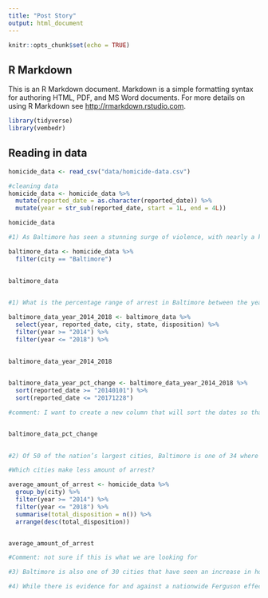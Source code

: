```yaml
---
title: "Post Story"
output: html_document
---
```


```r
knitr::opts_chunk$set(echo = TRUE)
```

## R Markdown

This is an R Markdown document. Markdown is a simple formatting syntax for authoring HTML, PDF, and MS Word documents. For more details on using R Markdown see <http://rmarkdown.rstudio.com>.

```r
library(tidyverse)
library(vembedr)
```

## Reading in data


```r
homicide_data <- read_csv("data/homicide-data.csv")

```

```r
#cleaning data
homicide_data <- homicide_data %>%
  mutate(reported_date = as.character(reported_date)) %>%
  mutate(year = str_sub(reported_date, start = 1L, end = 4L))

homicide_data

```

```r
#1) As Baltimore has seen a stunning surge of violence, with nearly a killing each day for the past three years in a city of 600,000, homicide arrests have plummeted. City police made an arrest in 41 percent of homicides in 2014; last year (2018), the rate was just 27 percent, a 14 percentage point drop.

baltimore_data <- homicide_data %>%
  filter(city == "Baltimore")
  

baltimore_data
  
```
```r
#1) What is the percentage range of arrest in Baltimore between the year 2014 and 2018? As Baltimore has seen a stunning surge of violence, with nearly a killing each day for the past three years in a city of 600,000, homicide arrests have plummeted. City police made an arrest in 41 percent of homicides in 2014; last year (2018), the rate was just 27 percent, a 14 percentage point drop.

baltimore_data_year_2014_2018 <- baltimore_data %>%
  select(year, reported_date, city, state, disposition) %>%
  filter(year >= "2014") %>%
  filter(year <= "2018") %>%
 

baltimore_data_year_2014_2018
  
```
```r
baltimore_data_year_pct_change <- baltimore_data_year_2014_2018 %>%
  sort(reported_date >= "20140101") %>%
  sort(reported_date <= "20171228")

#comment: I want to create a new column that will sort the dates so that I could calculate the percentage change between year 2014 and year 2018


baltimore_data_pct_change
  
```

```r
#2) Of 50 of the nation’s largest cities, Baltimore is one of 34 where police now make homicide arrests less often than in 2014, according to a Washington Post analysis. In Chicago, the homicide arrest rate has dropped 21 percentage points, in Boston it has dropped 12 points and in St. Louis it is down 9.

#Which cities make less amount of arrest?

average_amount_of_arrest <- homicide_data %>%
  group_by(city) %>%
  filter(year >= "2014") %>%
  filter(year <= "2018") %>%
  summarise(total_disposition = n()) %>%
  arrange(desc(total_disposition))


average_amount_of_arrest

#Comment: not sure if this is what we are looking for
```

```r
#3) Baltimore is also one of 30 cities that have seen an increase in homicides in recent years, with the greatest raw number increase in killings of any city other than Chicago, which has four times the population. While homicide rates remain near historical lows in most American cities, Baltimore and Chicago are now both seeing murder tallies that rival the early 2000s.


```

```r
#4) While there is evidence for and against a nationwide Ferguson effect — the theory that crime increased after 2014 as police faced more scrutiny following the shooting of Michael Brown in Ferguson, Mo. — in Baltimore there is an indisputable Freddie Gray effect. As violence in the city has risen since 2015, the likelihood of a killer being arrested has dropped precipitously.


```